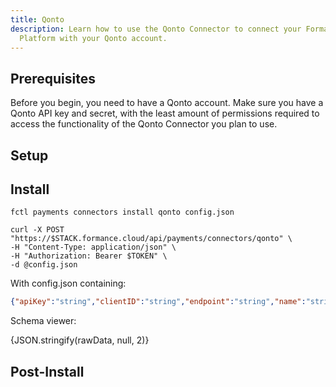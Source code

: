 ```yaml
---
title: Qonto
description: Learn how to use the Qonto Connector to connect your Formance
  Platform with your Qonto account.
---
```



## Prerequisites

Before you begin, you need to have a Qonto account. Make sure you have a Qonto API key and secret, with the least amount of permissions required to access the functionality of the Qonto Connector you plan to use.

<ApiWarning/>

## Setup

<Qonto/>

## Install

<StackCmd>

```shell
fctl payments connectors install qonto config.json
```

```shell
curl -X POST "https://$STACK.formance.cloud/api/payments/connectors/qonto" \
-H "Content-Type: application/json" \
-H "Authorization: Bearer $TOKEN" \
-d @config.json
```

</StackCmd>

With config.json containing:

```json
{"apiKey":"string","clientID":"string","endpoint":"string","name":"string","pageSize":"25","pollingPeriod":"2m","stagingToken":"string"}
```

Schema viewer:

<CodeBlock language="json-schema">{JSON.stringify(rawData, null, 2)}</CodeBlock>

## Post-Install

<QontoPostInstall/>
